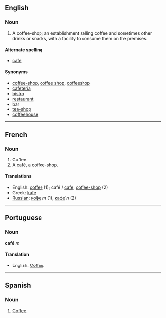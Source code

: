 ==English==
===Noun===

#A coffee-shop; an establishment selling coffee and sometimes other drinks or snacks, with a facility to consume them on the premises.

====Alternate spelling====
*[[cafe]]

====Synonyms====
*[[coffee-shop]], [[coffee shop]], [[coffeeshop]]
*[[cafeteria]]
*[[bistro]]
*[[restaurant]]
*[[bar]]
*[[tea-shop]]
*[[coffeehouse]]

----
==French==
===Noun===

#Coffee.
#A café, a coffee-shop.

====Translations====

*English: [[coffee]] (1); café / [[cafe]], [[coffee-shop]] (2)
*Greek: [[kafe]]
*[[Russian]]: [[кофе|ко́фе]] ''m'' (1), [[кафе|кафе́]] ''n'' (2)
----

==Portuguese==
===Noun===
'''café''' ''m''

====Translation====
*English: [[Coffee]].

----

==Spanish==
===Noun===

#[[Coffee]].